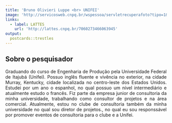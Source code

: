 ---
title: 'Bruno Olivieri Luppe <br> UNIFEI'
image: 'http://servicosweb.cnpq.br/wspessoa/servletrecuperafoto?tipo=1&id=K9600642A6'
links:
  - label: LATTES
    url: 'http://lattes.cnpq.br/7060273466063945'
output:
  postcards::trestles
---


<div style="text-align: justify">


## Sobre o pesquisador


Graduando do curso de Engenharia de Produção pela Universidade Federal de Itajubá (Unifei). Possuo inglês fluente e vivência no exterior, na cidade Murray, Kentucky, cidade localizada no centro-leste dos Estados Unidos. Estudei por um ano o espanhol, no qual possuo um nível intermediário e atualmente estudo o francês. Fiz parte da empresa junior de consultoria da minha universidade, trabalhando como consultor de projetos e na área comercial. Atualmente, estou no clube de consultoria também da minha universidade no qual sou diretor de projetos., no qual eu sou responssável por promover eventos de consultoria para o clube e a Unifei.


